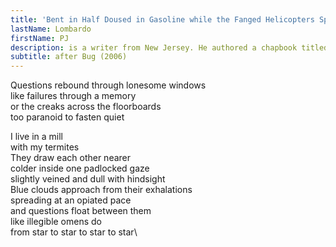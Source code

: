 ```yaml
---
title: 'Bent in Half Doused in Gasoline while the Fanged Helicopters Spiral'
lastName: Lombardo
firstName: PJ
description: is a writer from New Jersey. He authored a chapbook titled Hate, Dance, and he serves as co-founding editor of GROTTO, a journal of grotesque-surrealist poetry. Read his writing in KEITH LLC, SARKA, Tripwire Journal, Hobart Pulp and Lana Turner Journal.
subtitle: after Bug (2006)
---
```


Questions rebound through lonesome windows\
like failures through a memory\
or the creaks across the floorboards\
too paranoid to fasten quiet

I live in a mill\
with my termites\
They draw each other nearer\
colder inside one padlocked gaze\
slightly veined and dull with hindsight\
Blue clouds approach from their exhalations\
spreading at an opiated pace\
and questions float between them\
like illegible omens do\
from star to star to star to star\